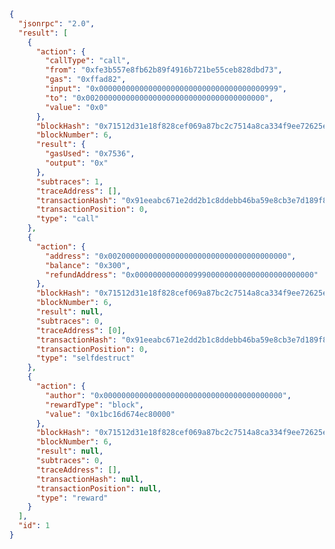 
<Tabs>
  <TabItem value="JSON">

```json
{
  "jsonrpc": "2.0",
  "result": [
    {
      "action": {
        "callType": "call",
        "from": "0xfe3b557e8fb62b89f4916b721be55ceb828dbd73",
        "gas": "0xffad82",
        "input": "0x0000000000000000000000000000000000000999",
        "to": "0x0020000000000000000000000000000000000000",
        "value": "0x0"
      },
      "blockHash": "0x71512d31e18f828cef069a87bc2c7514a8ca334f9ee72625efdf5cc2d43768dd",
      "blockNumber": 6,
      "result": {
        "gasUsed": "0x7536",
        "output": "0x"
      },
      "subtraces": 1,
      "traceAddress": [],
      "transactionHash": "0x91eeabc671e2dd2b1c8ddebb46ba59e8cb3e7d189f80bcc868a9787728c6e59e",
      "transactionPosition": 0,
      "type": "call"
    },
    {
      "action": {
        "address": "0x0020000000000000000000000000000000000000",
        "balance": "0x300",
        "refundAddress": "0x0000000000000999000000000000000000000000"
      },
      "blockHash": "0x71512d31e18f828cef069a87bc2c7514a8ca334f9ee72625efdf5cc2d43768dd",
      "blockNumber": 6,
      "result": null,
      "subtraces": 0,
      "traceAddress": [0],
      "transactionHash": "0x91eeabc671e2dd2b1c8ddebb46ba59e8cb3e7d189f80bcc868a9787728c6e59e",
      "transactionPosition": 0,
      "type": "selfdestruct"
    },
    {
      "action": {
        "author": "0x0000000000000000000000000000000000000000",
        "rewardType": "block",
        "value": "0x1bc16d674ec80000"
      },
      "blockHash": "0x71512d31e18f828cef069a87bc2c7514a8ca334f9ee72625efdf5cc2d43768dd",
      "blockNumber": 6,
      "result": null,
      "subtraces": 0,
      "traceAddress": [],
      "transactionHash": null,
      "transactionPosition": null,
      "type": "reward"
    }
  ],
  "id": 1
}
```

  </TabItem>
</Tabs>
